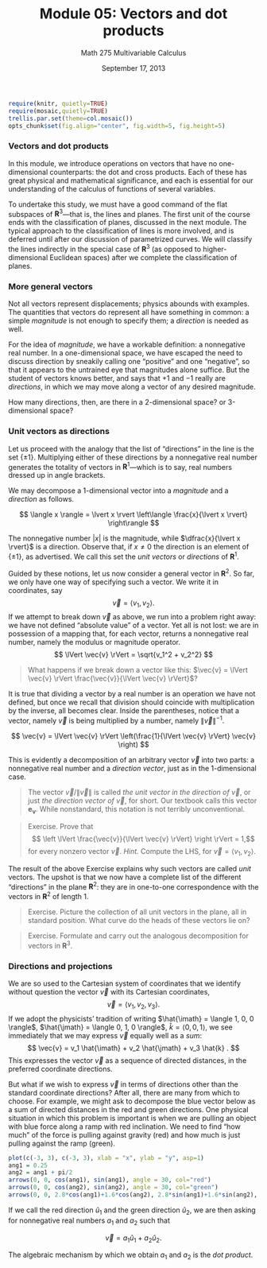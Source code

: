 % Module 05:
  Vectors and dot products
% Math 275 Multivariable Calculus
% September 17, 2013

<!-- This file requires the  -->

```{r echo=FALSE,include=FALSE,results="hide",label="options"}
require(knitr, quietly=TRUE)
require(mosaic,quietly=TRUE)
trellis.par.set(theme=col.mosaic())
opts_chunk$set(fig.align="center", fig.width=5, fig.height=5)
```

### Vectors and dot products

In this module, we introduce operations on vectors that have no one-dimensional counterparts: the dot and cross products. Each of these has great physical and mathematical significance, and each is essential for our understanding of the calculus of functions of several variables. 

To undertake this study, we must have a good command of the flat subspaces of $\mathbf{R}^3$---that is, the lines and planes. The first unit of the course ends with the classification of planes, discussed in the next module. The typical approach to the classification of lines is more involved, and is deferred until after our discussion of parametrized curves. We will classify the lines indirectly in the special case of $\mathbf{R}^3$ (as opposed to higher-dimensional Euclidean spaces) after we complete the classification of planes.

### More general vectors

Not all vectors represent displacements; physics abounds with examples. The quantities that vectors do represent all have something in common: a simple *magnitude* is not enough to specify them; a *direction* is needed as well.

For the idea of *magnitude*, we have a workable definition: a nonnegative real number. In a one-dimensional space, we have escaped the need to discuss direction by sneakily calling one "positive" and one "negative", so that it appears to the untrained eye that magnitudes alone suffice. But the student of vectors knows better, and says that $+1$ and $-1$ really are *directions*, in which we may move along a vector of any desired magnitude.

How many directions, then, are there in a 2-dimensional space? or 3-dimensional space?

### Unit vectors as directions

Let us proceed with the analogy that the list of "directions" in the line is the set $\{ \pm 1 \}$. Multiplying either of these directions by a nonnegative real number generates the totality of vectors in $\mathbf{R}^1$---which is to say, real numbers dressed up in angle brackets.

We may decompose a 1-dimensional vector into a *magnitude* and a *direction* as follows.

$$ \langle x \rangle = \lvert x \rvert \left\langle \frac{x}{\lvert x \rvert} \right\rangle $$

The nonnegative number $\lvert x \rvert$ is the magnitude, while $\dfrac{x}{\lvert x \rvert}$ is a direction. Observe that, if $x \ne 0$ the direction is an element of $\{ \pm 1 \}$, as advertised. We call this set the *unit vectors* or *directions* of $\mathbf{R}^1$.

Guided by these notions, let us now consider a general vector in $\mathbf{R}^2$. So far, we only have one way of specifying such a vector. We write it in coordinates, say
$$ \vec{v} = \langle v_1, v_2 \rangle. $$
If we attempt to break down $\vec{v}$ as above, we run into a problem right away: we have not defined "absolute value" of a vector. Yet all is not lost: we are in possession of a mapping that, for each vector, returns a nonnegative real number, namely the modulus or magnitude operator.
$$ \lVert \vec{v} \rVert = \sqrt{v_1^2 + v_2^2} $$

> What happens if we break down a vector like this: $\vec{v} = \lVert \vec{v} \rVert \frac{\vec{v}}{\lVert \vec{v} \rVert}$?

It is true that dividing a vector by a real number is an operation we have not defined, but once we recall that division should coincide with multiplication by the inverse, all becomes clear. Inside the parentheses, notice that a vector, namely $\vec{v}$ is being multiplied by a number, namely $\lVert \vec{v} \rVert^{-1}$.

$$ \vec{v} = \lVert \vec{v} \rVert \left(\frac{1}{\lVert \vec{v} \rVert} \vec{v} \right) $$

This is evidently a decomposition of an arbitrary vector $\vec{v}$ into two parts: a nonnegative real number and a *direction vector*, just as in the 1-dimensional case.

> The vector $\vec{v}/\lVert \vec{v} \rVert$ is called *the unit vector in the direction of* $\vec{v}$, or just *the direction vector of* $\vec{v}$, for short. Our textbook calls this vector $\mathbf{e}_{\mathbf{v}}$. While nonstandard, this notation is not terribly unconventional. 

> Exercise. Prove that
> $$ \left \lVert \frac{\vec{v}}{\lVert \vec{v} \rVert} \right \rVert = 1,$$
> for every nonzero vector $\vec{v}$. *Hint.* Compute the LHS, for $\vec{v} = \langle v_1, v_2 \rangle$. 

The result of the above Exercise explains why such vectors are called *unit* vectors. The upshot is that we now have a complete list of the different "directions" in the plane $\mathbf{R}^2$: they are in one-to-one correspondence with the vectors in $\mathbf{R}^2$ of length 1.

> Exercise. Picture the collection of all unit vectors in the plane, all in standard position. What curve do the heads of these vectors lie on?

> Exercise. Formulate and carry out the analogous decomposition for vectors in $\mathbf{R}^3$.

### Directions and projections

We are so used to the Cartesian system of coordinates that we identify without question the vector $\vec{v}$ with its Cartesian coordinates,
$$ \vec{v} = \langle v_1, v_2, v_3 \rangle. $$
If we adopt the physicists' tradition of writing $\hat{\imath} = \langle 1, 0, 0 \rangle$, $\hat{\jmath} = \langle 0, 1, 0 \rangle$, $\hat{k} = \langle 0, 0, 1 \rangle$, we see immediately that we may express $\vec{v}$ equally well as a *sum*:
$$ \vec{v} = v_1 \hat{\imath} + v_2 \hat{\jmath} + v_3 \hat{k} . $$
This expresses the vector $\vec{v}$ as a sequence of directed distances, in the preferred coordinate directions. 

But what if we wish to express $\vec{v}$ in terms of directions other than the standard coordinate directions? After all, there are many from which to choose. For example, we might ask to decompose the blue vector below as a sum of directed distances in the red and green directions. One physical situation in which this problem is important is when we are pulling an object with blue force along a ramp with red inclination. We need to find "how much" of the force is pulling against gravity (red) and how much is just pulling against the ramp (green).

```{r projection, echo=FALSE, fig.width=8, fig.height=8}
plot(c(-3, 3), c(-3, 3), xlab = "x", ylab = "y", asp=1)
ang1 = 0.25
ang2 = ang1 + pi/2
arrows(0, 0, cos(ang1), sin(ang1), angle = 30, col="red")
arrows(0, 0, cos(ang2), sin(ang2), angle = 30, col="green")
arrows(0, 0, 2.8*cos(ang1)+1.6*cos(ang2), 2.8*sin(ang1)+1.6*sin(ang2), angle=30, col="blue")
```

If we call the red direction $\hat{u}_1$ and the green direction $\hat{u}_2$, we are then asking for nonnegative real numbers $a_1$ and $a_2$ such that

$$ \vec{v} = a_1 \hat{u}_1 + a_2 \hat{u}_2. $$

The algebraic mechanism by which we obtain $a_1$ and $a_2$ is the *dot product*. 